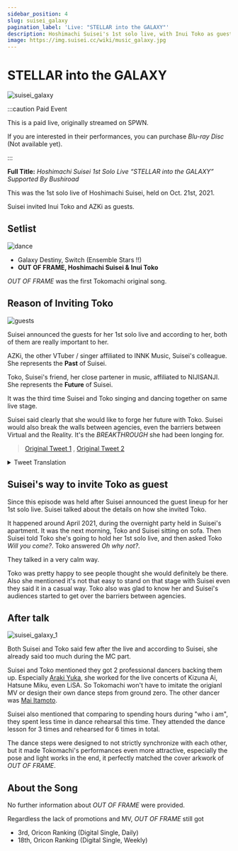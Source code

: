 ```yaml
---
sidebar_position: 4
slug: suisei_galaxy
pagination_label: 'Live: "STELLAR into the GALAXY"'
description: Hoshimachi Suisei's 1st solo live, with Inui Toko as guest. Tokomachi also announced their first original song.
image: https://img.suisei.cc/wiki/music_galaxy.jpg
---
```



# STELLAR into the GALAXY

![suisei_galaxy](/img/topics/suisei_galaxy.jpg)

:::caution Paid Event

This is a paid live, originally streamed on SPWN.

If you are interested in their performances, you can purchase _Blu-ray Disc_ (Not available yet).

:::

**Full Title:** _Hoshimachi Suisei 1st Solo Live “STELLAR into the GALAXY” Supported By Bushiroad_

This was the 1st solo live of Hoshimachi Suisei, held on Oct. 21st, 2021.

Suisei invited Inui Toko and AZKi as guests.

## Setlist

![dance](/img/topics/20211021_04.jpg)

- Galaxy Destiny, Switch (Ensemble Stars !!)
- **OUT OF FRAME, Hoshimachi Suisei & Inui Toko**

_OUT OF FRAME_ was the first Tokomachi original song.

## Reason of Inviting Toko

![guests](/img/topics/20211021_03.jpg)

> <YTTime Id="d95pYGLpgXE" Time="45:05" Desc="Guest announcement" />

Suisei announced the guests for her 1st solo live and according to her, both of them are really important to her.

AZKi, the other VTuber / singer affiliated to INNK Music, Suisei's colleague. She represents the **Past** of Suisei.

Toko, Suisei's friend, her close partener in music, affiliated to NIJISANJI. She represents the **Future** of Suisei.

It was the third time Suisei and Toko singing and dancing together on same live stage.

Suisei said clearly that she would like to forge her future with Toko. Suisei would also break the walls between agencies, even the barriers between Virtual and the Reality. It's the _BREAKTHROUGH_ she had been longing for.

> [<SNSIcon Name="twitter" /> Original Tweet 1](https://twitter.com/inui_toko/status/1436300024401436673) , [<SNSIcon Name="twitter" /> Original Tweet 2](https://twitter.com/suisei_hosimati/status/1436303328741265410)

<details> <summary>Tweet Translation</summary>

<img src={require('/img/topics/20211021_06.jpg').default} style={{ width: '35rem' }} />
<br />
<img src={require('/img/topics/20211021_05.jpg').default} style={{ width: '35rem' }} />
<br />

</details>

## Suisei's way to invite Toko as guest

> <YTLink Id="21ELJRyo-xI&t=2157s" />

Since this episode was held after Suisei announced the guest lineup for her 1st solo live. Suisei talked about the details on how she invited Toko.

It happened around April 2021, during the overnight party held in Suisei's apartment. It was the next morning, Toko and Suisei sitting on sofa. Then Suisei told Toko she's going to hold her 1st solo live, and then asked Toko _Will you come?_. Toko answered _Oh why not?_.

They talked in a very calm way.

Toko was pretty happy to see people thought she would definitely be there. Also she mentioned it's not that easy to stand on that stage with Suisei even they said it in a casual way. Toko also was glad to know her and Suisei's audiences started to get over the barriers between agencies.

## After talk

![suisei_galaxy_1](/img/topics/20211021_01.jpg)

> <YTTime Id="9G6I4EQT3G8" Time="17:21" Desc="Suisei's after talk about guests" />

> <YTTime Id="Ql5YkeQ6iDg" Time="04:31" Desc="Tokomachi talking on radio" />

Both Suisei and Toko said few after the live and according to Suisei, she already said too much during the MC part.

Suisei and Toko mentioned they got 2 professional dancers backing them up. Especially [<SNSIcon Name="twitter" /> Araki Yuka](https://twitter.com/araki__yuka), she worked for the live concerts of Kizuna Ai, Hatsune Miku, even LiSA. So Tokomachi won't have to imitate the origianl MV or design their own dance steps from ground zero. The other dancer was [<SNSIcon Name="twitter" /> Mai Itamoto](https://twitter.com/mai_dance_mai).

Suisei also mentioned that comparing to spending hours during "who i am", they spent less time in dance rehearsal this time. They attended the dance lesson for 3 times and rehearsed for 6 times in total.

The dance steps were designed to not strictly synchronize with each other, but it made Tokomachi's performances even more attractive, especially the pose and light works in the end, it perfectly matched the cover arkwork of _OUT OF FRAME_.

## About the Song

No further information about _OUT OF FRAME_ were provided.

Regardless the lack of promotions and MV, _OUT OF FRAME_ still got

- 3rd, Oricon Ranking (Digital Single, Daily)
- 18th, Oricon Ranking (Digital Single, Weekly)
